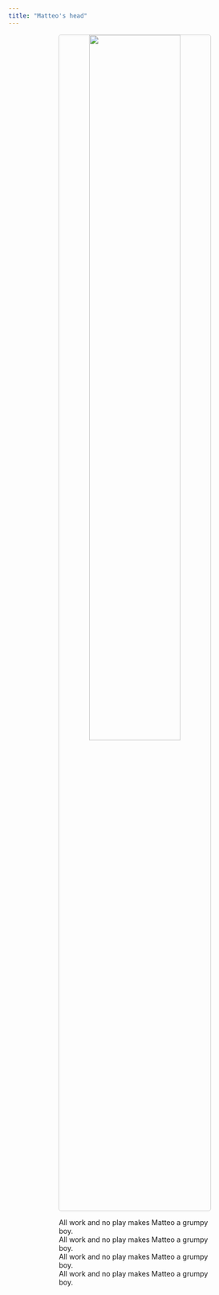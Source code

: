 ```yaml
---
title: "Matteo's head"
---
```









<p align="center">
  <img width="60%" style="border:1px solid #CCCCCC; border-radius: 5px; margin-top:0%" src="assets/jack.png"/>
</p>

<div class="boxed"; style="margin-top:5px; margin-left:20%; margin-right:20%">
All work and no play makes Matteo a grumpy boy.</br>
All work and no play makes Matteo a grumpy boy.</br>
All work and no play makes Matteo a grumpy boy.</br>
All work and no play makes Matteo a grumpy boy.
</div>
